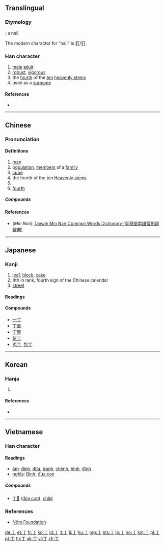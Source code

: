 ==Translingual==
{{stroke order|stroke=2}}

===Etymology===
{{Han etyl}}
{{liushu|p}}: a nail.

The modern character for "nail" is [[釘]]/[[钉]].

===Han character===
{{Han char|rn=1|rad=一|as=01|sn=2|four=10200|canj=MN|ids=⿱一亅}}

# [[male]] [[adult]]
# [[robust]], [[vigorous]]
# the [[fourth]] of the [[ten]] [[heavenly stem]]s
# used as a [[surname]]

====References====
* {{Han ref|kx=0075.030|dkj=00002|dj=0135.010|hdz=10002.050|uh=4E01|ud=19969|bh=A442|bd=42050}}

----

==Chinese==
{{zh-forms}}

===Pronunciation===
{{zh-pron
|m=dīng,zhēng
|c=ding1,zaang1,zang1
|h=
|mn=ting
|w=
|mc=y
|oc=y
|ma=|ma2=
|cat=noun,proper noun,numeral
}}

{{attention|wuu}} {{attention|zh}}
<!--
Shanghai：tin {{IPA|/tɪŋ/|lang=wuu}}
Suzhou：tin {{IPA|/tɪŋ/|lang=wuu}}
Ningbo：tin {{IPA|/tɪŋ/|lang=wuu}}
Wenzhou：ten {{IPA|/teŋ/|lang=wuu}}
-->

====Definitions====
{{zh-hanzi}}

# [[man]]
# [[population]], [[member]]s of a [[family]]
# [[cube]]
# the fourth of the ten [[w:Heavenly stems|Heavenly stems]]
# {{surname|lang=zh}}
# [[fourth]]

=====Compounds=====
{{der3
|{{zh-l|丁壩}}
|{{zh-l|丁財兩旺}}
|{{zh-l|丁當}}
|{{zh-l|丁等}}
|{{zh-l|丁丁}}
|{{zh-l|丁東}}
|{{zh-l|丁冬}}
|{{zh-l|丁賦}}
|{{zh-l|丁口}}
|{{zh-l|丁年}}
|{{zh-l|丁香}}
|{{zh-l|丁香花}}
|{{zh-l|丁役}}
|{{zh-l|丁憂}}
|{{zh-l|丁雲}}
|{{zh-l|丁字}}
|{{zh-l|丁字尺}}
|{{zh-l|丁字形}}
|{{zh-l|丁字鐵}}
|{{zh-l|丁種維生素}}
|{{zh-l|阿拉丁}}
|{{zh-l|愛丁堡}}
|{{zh-l|補丁}}
|{{zh-l|布丁}}
|{{zh-l|不識一丁}}
|{{zh-l|炒三丁}}
|{{zh-l|成丁}}
|{{zh-l|抽壯丁}}
|{{zh-l|抽丁}}
|{{zh-l|但丁}}
|{{zh-l|黃瓜丁兒}}
|{{zh-l|家丁}}
|{{zh-l|君士坦丁堡}}
|{{zh-l|拉丁}}
|{{zh-l|拉丁化}}
|{{zh-l|拉丁教會}}
|{{zh-l|拉丁美洲}}
|{{zh-l|拉丁語}}
|{{zh-l|辣子肉丁}}
|{{zh-l|蘿蔔丁}}
|{{zh-l|南丁格爾}}
|{{zh-l|尼古丁}}
|{{zh-l|人丁}}
|{{zh-l|人丁興旺}}
|{{zh-l|肉丁}}
|{{zh-l|沙丁魚}}
|{{zh-l|添丁|tr=tiāndīng}}
|{{zh-l|峒丁}}
|{{zh-l|巡丁}}
|{{zh-l|亞丁}}
|{{zh-l|一丁點兒}}
|{{zh-l|園丁}}
|{{zh-l|壯丁}}
|{{zh-l|紫丁香}}
}}

====References====
* (''Min Nan'') [http://twblg.dict.edu.tw/holodict_new/result_detail.jsp?n_no=46&curpage=1&sample=%E4%B8%81&radiobutton=1&querytarget=1&limit=20&pagenum=1&rowcount=7 Taiwan Min Nan Common Words Dictionary (臺灣閩南語常用詞辭典)]

----

==Japanese==

===Kanji===
{{ja-kanji|grade=3|rs=一01}}

# [[leaf]], [[block]], [[cake]]
# 4th in rank, fourth sign of the Chinese calendar
# [[street]]

====Readings====
{{ja-readings|goon=[[ちょう]] (chō)|kanon=[[てい]] (tei), [[とう]] (tō)|kun=[[ひのと]] (hinoto), [[あたる]] (ataru), [[よぼろ]] (yoboro)}}

====Compounds====
* [[一丁]]
* [[丁重]]
* [[丁寧]]
* [[符丁]]
* [[庖丁]], [[包丁]]

----

==Korean==

===Hanja===
{{ko-hanja|hangeul=정|rv=jeong|mr=chŏng|y=ceng|eumhun=[[고무래]], [[장정]]|ehrv=gomurae, jangjeong|ehmr=komurae, changjŏng|ehy=komuray, cangceng}}

# {{defn|lang=ko|sort=一01}}

====References====
* {{Hanja ref|nav=11370}}

----

==Vietnamese==

===Han character===
{{vi-hantu|rs=一01}}

====Readings====
* [[音読|âm]]: [[đinh]], [[đứa]], [[tranh]], [[chênh]], [[tênh]], [[đĩnh]]
* [[意義|nghĩa]]: [[Đinh]], [[đứa con]]

=====Compounds=====
* [[丁𡥵]] ([[đứa con]]), [[child]]

===References===
* [http://nomfoundation.org/common/nom_details.php?codepoint=4e01 Nôm Foundation]

[[de:丁]]
[[et:丁]]
[[fr:丁]]
[[ko:丁]]
[[id:丁]]
[[it:丁]]
[[li:丁]]
[[hu:丁]]
[[mg:丁]]
[[ms:丁]]
[[ja:丁]]
[[no:丁]]
[[km:丁]]
[[pl:丁]]
[[pt:丁]]
[[th:丁]]
[[uk:丁]]
[[vi:丁]]
[[zh:丁]]